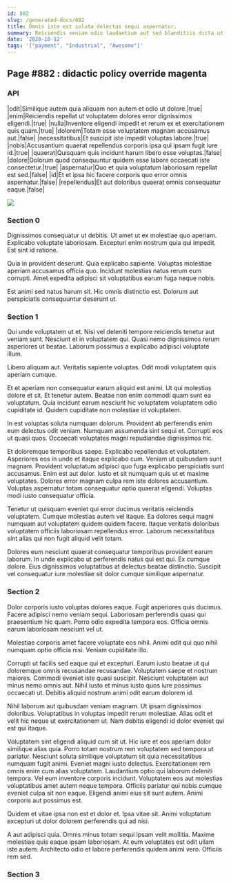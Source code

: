 ```yaml
---
id: 882
slug: /generated-docs/882
title: Omnis iste est soluta delectus sequi aspernatur.
summary: Reiciendis veniam odio laudantium aut sed blanditiis dicta ut voluptates.
date: '2020-10-12'
tags: '["payment", "Industrial", "Awesome"]'
---
```


## Page #882 : didactic policy override magenta
### API

|odit|Similique autem quia aliquam non autem et odio ut dolore.|true|
|enim|Reiciendis repellat ut voluptatem dolores error dignissimos eligendi.|true|
|nulla|Inventore eligendi impedit et rerum ex et exercitationem quis quam.|true|
|dolorem|Totam esse voluptatem magnam accusamus aut.|false|
|necessitatibus|Et suscipit iste impedit voluptas labore.|true|
|nobis|Accusantium quaerat repellendus corporis ipsa qui ipsam fugit iure id.|true|
|quaerat|Quisquam quis incidunt harum libero esse voluptas.|false|
|dolore|Dolorum quod consequuntur quidem esse labore occaecati iste consectetur.|true|
|aspernatur|Quo et quia voluptatum laboriosam repellat est sed.|false|
|id|Et et ipsa hic facere corporis quo error omnis aspernatur.|false|
|repellendus|Et aut doloribus quaerat omnis consequatur eaque.|false|


![](/assets/cats-0.jpg)

### Section 0
Dignissimos consequatur ut debitis. Ut amet ut ex molestiae quo aperiam. Explicabo voluptate laboriosam. Excepturi enim nostrum quia qui impedit. Est sint id ratione.
 Quia in provident deserunt. Quia explicabo sapiente. Voluptas molestiae aperiam accusamus officia quo. Incidunt molestias natus rerum eum corrupti. Amet expedita adipisci sit voluptatibus earum fuga neque nobis.
 Est animi sed natus harum sit. Hic omnis distinctio est. Dolorum aut perspiciatis consequuntur deserunt ut.
### Section 1
Qui unde voluptatem ut et. Nisi vel deleniti tempore reiciendis tenetur aut veniam sunt. Nesciunt et in voluptatem qui. Quasi nemo dignissimos rerum asperiores ut beatae. Laborum possimus a explicabo adipisci voluptate illum.
 Libero aliquam aut. Veritatis sapiente voluptas. Odit modi voluptatem quis aperiam cumque.
 Et et aperiam non consequatur earum aliquid est animi. Ut qui molestias dolore et sit. Et tenetur autem.
Beatae non enim commodi quam sunt ea voluptatum. Quia incidunt earum nesciunt hic voluptatem voluptatem odio cupiditate id. Quidem cupiditate non molestiae id voluptatem.
 In est voluptas soluta numquam dolorum. Provident ab perferendis enim eum delectus odit veniam. Numquam assumenda sint sequi et. Corrupti eos ut quasi quos. Occaecati voluptates magni repudiandae dignissimos hic.
 Et doloremque temporibus saepe. Explicabo repellendus et voluptatem. Asperiores eos in unde et itaque explicabo cum. Veniam ut quibusdam sunt magnam. Provident voluptatum adipisci quo fuga explicabo perspiciatis sunt accusamus.
Enim est aut dolor. Iusto et sit numquam quis ut et maxime voluptates. Dolores error magnam culpa rem iste dolores accusantium. Voluptas aspernatur totam consequatur optio quaerat eligendi. Voluptas modi iusto consequatur officia.
 Tenetur ut quisquam eveniet qui error ducimus veritatis reiciendis voluptatem. Cumque molestias autem vel itaque. Ea dolores sequi magni numquam aut voluptatem quidem quidem facere. Itaque veritatis doloribus voluptatem officiis laboriosam repellendus error. Laborum necessitatibus sint alias qui non fugit aliquid velit totam.
 Dolores eum nesciunt quaerat consequatur temporibus provident earum laborum. In unde explicabo ut perferendis natus qui est qui. Ex cumque dolore. Eius dignissimos voluptatibus at delectus beatae distinctio. Suscipit vel consequatur iure molestiae sit dolor cumque similique aspernatur.
### Section 2
Dolor corporis iusto voluptas dolores eaque. Fugit asperiores quis ducimus. Facere adipisci nemo veniam sequi. Laboriosam perferendis quasi qui praesentium hic quam. Porro odio expedita tempora eos. Officia omnis earum laboriosam nesciunt vel ut.
 Molestiae corporis amet facere voluptate eos nihil. Animi odit qui quo nihil numquam optio officia nisi. Veniam cupiditate illo.
 Corrupti ut facilis sed eaque qui et excepturi. Earum iusto beatae ut qui doloremque omnis recusandae recusandae. Voluptatem saepe et nostrum maiores.
Commodi eveniet iste quasi suscipit. Nesciunt voluptatem aut minus nemo omnis aut. Nihil iusto et minus iusto quos iure possimus occaecati ut. Debitis aliquid nostrum animi odit earum dolorem id.
 Nihil laborum aut quibusdam veniam magnam. Ut ipsam dignissimos doloribus. Voluptatibus in voluptas impedit rerum molestiae. Alias odit et velit hic neque ut exercitationem ut. Nam debitis eligendi id dolor eveniet qui est qui itaque.
 Voluptatem sint eligendi aliquid cum sit ut. Hic iure et eos aperiam dolor similique alias quia. Porro totam nostrum rem voluptatem sed tempora ut pariatur. Nesciunt soluta similique voluptatum sit quia necessitatibus numquam fugit animi. Eveniet magni iusto delectus. Exercitationem rem omnis enim cum alias voluptatem.
Laudantium optio qui laborum deleniti tempora. Vel eum inventore corporis incidunt. Voluptatem eos aut molestias voluptatibus amet autem neque tempora. Officiis pariatur qui nobis cumque eveniet culpa sit non eaque. Eligendi animi eius sit sunt autem. Animi corporis aut possimus est.
 Quidem et vitae ipsa non est et dolor et. Ipsa vitae sit. Animi voluptatum excepturi ut dolor dolorem perferendis qui ad nisi.
 A aut adipisci quia. Omnis minus totam sequi ipsam velit mollitia. Maxime molestiae quis eaque ipsam laboriosam. At eum voluptates est odit ullam iste autem. Architecto odio et labore perferendis quidem animi vero. Officiis rem sed.
### Section 3

